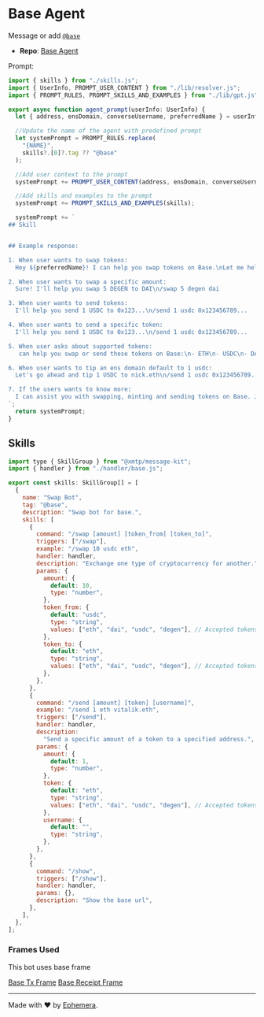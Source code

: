# Base Agent

Message or add [`@base`](https://converse.xyz/dm/baseagent.converse.xyz)

- **Repo**: [Base Agent](https://github.com/fabriguespe/baseagent)

Prompt:

```jsx
import { skills } from "./skills.js";
import { UserInfo, PROMPT_USER_CONTENT } from "./lib/resolver.js";
import { PROMPT_RULES, PROMPT_SKILLS_AND_EXAMPLES } from "./lib/gpt.js";

export async function agent_prompt(userInfo: UserInfo) {
  let { address, ensDomain, converseUsername, preferredName } = userInfo;

  //Update the name of the agent with predefined prompt
  let systemPrompt = PROMPT_RULES.replace(
    "{NAME}",
    skills?.[0]?.tag ?? "@base"
  );

  //Add user context to the prompt
  systemPrompt += PROMPT_USER_CONTENT(address, ensDomain, converseUsername);

  //Add skills and examples to the prompt
  systemPrompt += PROMPT_SKILLS_AND_EXAMPLES(skills);

  systemPrompt += `
## Skill


## Example response:

1. When user wants to swap tokens:
  Hey ${preferredName}! I can help you swap tokens on Base.\nLet me help you swap 10 USDC to ETH\n/swap 10 usdc eth

2. When user wants to swap a specific amount:
  Sure! I'll help you swap 5 DEGEN to DAI\n/swap 5 degen dai

3. When user wants to send tokens:
  I'll help you send 1 USDC to 0x123...\n/send 1 usdc 0x123456789...

4. When user wants to send a specific token:
  I'll help you send 1 USDC to 0x123...\n/send 1 usdc 0x123456789...

5. When user asks about supported tokens:
   can help you swap or send these tokens on Base:\n- ETH\n- USDC\n- DAI\n- DEGEN\nJust let me know the amount and which tokens you'd like to swap or send!

6. When user wants to tip an ens domain default to 1 usdc:
  Let's go ahead and tip 1 USDC to nick.eth\n/send 1 usdc 0x123456789...

7. If the users wants to know more:
  I can assist you with swapping, minting and sending tokens on Base. Just let me know what you need help with!.\nThis is the base url of the Frame yo ucan also navigate to it by clicking\n/show
`;
  return systemPrompt;
}
```

## Skills

```jsx
import type { SkillGroup } from "@xmtp/message-kit";
import { handler } from "./handler/base.js";

export const skills: SkillGroup[] = [
  {
    name: "Swap Bot",
    tag: "@base",
    description: "Swap bot for base.",
    skills: [
      {
        command: "/swap [amount] [token_from] [token_to]",
        triggers: ["/swap"],
        example: "/swap 10 usdc eth",
        handler: handler,
        description: "Exchange one type of cryptocurrency for another.",
        params: {
          amount: {
            default: 10,
            type: "number",
          },
          token_from: {
            default: "usdc",
            type: "string",
            values: ["eth", "dai", "usdc", "degen"], // Accepted tokens
          },
          token_to: {
            default: "eth",
            type: "string",
            values: ["eth", "dai", "usdc", "degen"], // Accepted tokenss
          },
        },
      },
      {
        command: "/send [amount] [token] [username]",
        example: "/send 1 eth vitalik.eth",
        triggers: ["/send"],
        handler: handler,
        description:
          "Send a specific amount of a token to a specified address.",
        params: {
          amount: {
            default: 1,
            type: "number",
          },
          token: {
            default: "eth",
            type: "string",
            values: ["eth", "dai", "usdc", "degen"], // Accepted tokens
          },
          username: {
            default: "",
            type: "string",
          },
        },
      },
      {
        command: "/show",
        triggers: ["/show"],
        handler: handler,
        params: {},
        description: "Show the base url",
      },
    ],
  },
];
```

### Frames Used

This bot uses base frame

[Base Tx Frame](https://messagekit.ephemerahq.com/directory/basetxframe)
[Base Receipt Frame](https://messagekit.ephemerahq.com/directory/txreceipt)

---

Made with ❤️ by [Ephemera](https://ephemerahq.com).
